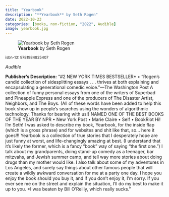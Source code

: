 ```yaml
---
title: "Yearbook"
description: "**Yearbook** by Seth Rogen"
date: 2022-10-23
categories: [books, non-fiction, "2022", Audible]
image: yearbook.jpg
---
```

![**Yearbook** by Seth Rogen](yearbook.jpg){fig-align="left"}

<sup>isbn-13: 9781984825407</sup>

*Audible*

**Publisher's Description:**
"#2 NEW YORK TIMES BESTSELLER* • “Rogen’s candid collection of sidesplitting
essays . . . thrives at both explaining and encapsulating a generational
comedic voice.”—The Washington Post A collection of funny personal essays
from one of the writers of Superbad and Pineapple Express and one of the
producers of The Disaster Artist, Neighbors, and The Boys. (All of these
words have been added to help this book show up in people’s searches using
the wonders of algorithmic technology. Thanks for bearing with us!) NAMED
ONE OF THE BEST BOOKS OF THE YEAR BY NPR • New York Post • Marie Claire •
Self • BookRiot Hi! I’m Seth! I was asked to describe my book, Yearbook,
for the inside flap (which is a gross phrase) and for websites and shit
like that, so… here it goes!!! Yearbook is a collection of true stories
that I desperately hope are just funny at worst, and life-changingly
amazing at best. (I understand that it’s likely the former, which is a
fancy “book” way of saying “the first one.”) I talk about my grandparents,
doing stand-up comedy as a teenager, bar mitzvahs, and Jewish summer camp,
and tell way more stories about doing drugs than my mother would like. I
also talk about some of my adventures in Los Angeles, and surely say things
about other famous people that will create a wildly awkward conversation
for me at a party one day. I hope you enjoy the book should you buy it, and
if you don’t enjoy it, I’m sorry. If you ever see me on the street and
explain the situation, I’ll do my best to make it up to you. *I was beaten
by Bill O’Reilly, which really sucks."